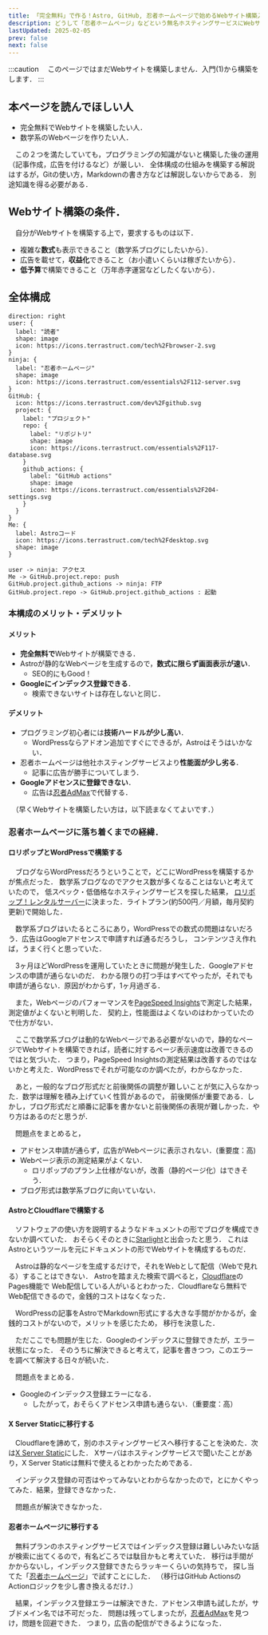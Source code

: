 ```yaml
---
title: 「完全無料」で作る！Astro, GitHub, 忍者ホームページで始めるWebサイト構築入門(0)
description: どうして「忍者ホームページ」などという無名ホスティングサービスにWebサイトを構築するに至ったのかを解説する．
lastUpdated: 2025-02-05
prev: false
next: false
---
```

:::caution
　このページではまだWebサイトを構築しません．入門(1)から構築をします．
:::

## 本ページを読んでほしい人
- 完全無料でWebサイトを構築したい人．
- 数学系のWebページを作りたい人．

　この２つを満たしていても，プログラミングの知識がないと構築した後の運用（記事作成，広告を付けるなど）が厳しい．
全体構成の仕組みを構築する解説はするが，Gitの使い方，Markdownの書き方などは解説しないからである．
別途知識を得る必要がある．

## Webサイト構築の条件．
　自分がWebサイトを構築する上で，要求するものは以下．

- 複雑な**数式**も表示できること（数学系ブログにしたいから）．
- 広告を載せて，**収益化**できること（お小遣いくらいは稼ぎたいから）．
- **低予算**で構築できること（万年赤字運営などしたくないから）．


## 全体構成

```d2
direction: right
user: {
  label: "読者" 
  shape: image
  icon: https://icons.terrastruct.com/tech%2Fbrowser-2.svg
}
ninja: {
  label: "忍者ホームページ" 
  shape: image
  icon: https://icons.terrastruct.com/essentials%2F112-server.svg
}
GitHub: {
  icon: https://icons.terrastruct.com/dev%2Fgithub.svg
  project: {
    label: "プロジェクト"
    repo: {
      label: "リポジトリ"
      shape: image 
      icon: https://icons.terrastruct.com/essentials%2F117-database.svg
    } 
    github_actions: {
      label: "GitHub actions"
      shape: image
      icon: https://icons.terrastruct.com/essentials%2F204-settings.svg
    } 
  } 
}
Me: {
  label: Astroコード 
  icon: https://icons.terrastruct.com/tech%2Fdesktop.svg
  shape: image 
}

user -> ninja: アクセス
Me -> GitHub.project.repo: push
GitHub.project.github_actions -> ninja: FTP
GitHub.project.repo -> GitHub.project.github_actions : 起動
```

### 本構成のメリット・デメリット
#### メリット
- **完全無料で**Webサイトが構築できる．
- Astroが静的なWebページを生成するので，**数式に限らず画面表示が速い**．
  - SEO的にもGood！
- **Googleにインデックス登録できる**． 
  - 検索できないサイトは存在しないと同じ．

#### デメリット
- プログラミング初心者には**技術ハードルが少し高い**．
  - WordPressならアドオン追加ですぐにできるが，Astroはそうはいかない．
- 忍者ホームページは他社ホスティングサービスより**性能面が少し劣る**．
  - 記事に広告が勝手についてしまう．
- **Googleアドセンスに登録できない**．
  - 広告は[忍者AdMax](/software/other/ninja_admax_campaign/)で代替する．

　（早くWebサイトを構築したい方は，以下読まなくてよいです．）

### 忍者ホームページに落ち着くまでの経緯．

#### ロリポップとWordPressで構築する
　ブログならWordPressだろうということで，どこにWordPressを構築するかが焦点だった．
数学系ブログなのでアクセス数が多くなることはないと考えていたので，
低スペック・低価格なホスティングサービスを探した結果，
[ロリポップ！レンタルサーバー](https://lolipop.jp/)に決まった．ライトプラン(約500円／月額，毎月契約更新)で開始した．

　数学系ブログはいたるところにあり，WordPressでの数式の問題はないだろう．広告はGoogleアドセンスで申請すれば通るだろうし，
コンテンツさえ作れば，うまく行くと思っていた．

　3ヶ月ほどWordPressを運用していたときに問題が発生した．Googleアドセンスの申請が通らないのだ．
わかる限りの打つ手はすべてやったが，それでも申請が通らない．原因がわからず，1ヶ月過ぎる．

　また，Webページのパフォーマンスを[PageSpeed Insights](https://pagespeed.web.dev/)で測定した結果，測定値がよくないと判明した．
契約上，性能面はよくないのはわかっていたので仕方がない．

　ここで数学系ブログは動的なWebページである必要がないので，静的なページでWebサイトを構築できれば，読者に対するページ表示速度は改善できるのではと気づいた．
つまり，PageSpeed Insightsの測定結果は改善するのではないかと考えた．WordPressでそれが可能なのか調べたが，わからなかった．

　あと，一般的なブログ形式だと前後関係の調整が難しいことが気に入らなかった．数学は理解を積み上げていく性質があるので，
前後関係が重要である．しかし，ブログ形式だと順番に記事を書かないと前後関係の表現が難しかった．やり方はあるのだと思うが．

　問題点をまとめると，
- アドセンス申請が通らず，広告がWebページに表示されない．(重要度：高)
- Webページ表示の測定結果がよくない．
  - ロリポップのプラン上仕様がないが，改善（静的ページ化）はできそう．
- ブログ形式は数学系ブログに向いていない．

#### AstroとCloudflareで構築する
　ソフトウェアの使い方を説明するようなドキュメントの形でブログを構成できないか調べていた．
おそらくそのときに[Starlight](https://starlight.astro.build/ja/)と出会ったと思う．
これはAstroというツールを元にドキュメントの形でWebサイトを構成するものだ．

　Astroは静的なページを生成するだけで，それをWebとして配信（Webで見れる）することはできない．
Astroを踏まえた検索で調べると，[Cloudflare](https://www.cloudflare.com/ja-jp/)のPages機能で
Web配信している人がいるとわかった．Cloudflareなら無料でWeb配信できるので，金銭的コストはなくなった．

　WordPressの記事をAstroでMarkdown形式にする大きな手間がかかるが，金銭的コストがないので，メリットを感じたため，
移行を決意した．

　ただここでも問題が生じた．Googleのインデックスに登録できたが，エラー状態になった．
そのうちに解決できると考えて，記事を書きつつ，このエラーを調べて解決する日々が続いた．

　問題点をまとめる．
- Googleのインデックス登録エラーになる．
  - したがって，おそらくアドセンス申請も通らない．（重要度：高）


#### X Server Staticに移行する
　Cloudflareを諦めて，別のホスティングサービスへ移行することを決めた．次は[X Server Static](https://static.xserver.ne.jp/)にした．
Xサーバはホスティングサービスで聞いたことがあり，X Server Staticは無料で使えるとわかったためである．

　インデックス登録の可否はやってみないとわからなかったので，とにかくやってみた．結果，登録できなかった．

　問題点が解決できなかった．

#### 忍者ホームページに移行する
　無料プランのホスティングサービスではインデックス登録は難しいみたいな話が検索に出てくるので，有名どころでは駄目かもと考えていた．
移行は手間がかからないし，インデックス登録できたらラッキーくらいの気持ちで，
探し当てた「[忍者ホームページ](https://www.ninja.co.jp/hp/)」で試すことにした．
（移行はGitHub ActionsのActionロジックを少し書き換えるだけ．）

　結果，インデックス登録エラーは解決できた．アドセンス申請も試したが，サブドメイン名では不可だった．
問題は残ってしまったが，[忍者AdMax](/software/other/ninja_admax_campaign/)を見つけ，問題を回避できた．
つまり，広告の配信ができるようになった．



